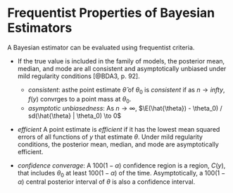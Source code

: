 # Frequentist Properties of Bayesian Estimators

A Bayesian estimator can be evaluated using frequentist criteria.

-   If the true value is included in the family of models, the posterior mean, median, and mode are all consistent and asymptotically unbiased under mild regularity conditions [@BDA3, p. 92].

    -   *consistent*: asthe point estimate $\hat{\theta}$ of $\theta_0$ is *consistent* if as $n \to infty$, $f(y)$ convrges to a point mass at $\theta_0$.
    -   *asymptotic unbiasedness*: As $n \to \infty$, $\E(\hat{\theta}) - \theta_0) / sd(\hat{\theta} | \theta_0) \to 0$

-   *efficient* A point estimate is *efficient* if it has the lowest mean squared errors of all functions of $y$ that estimate $\theta$. Under mild regularity conditions, the posterior mean, median, and mode are asymptotically efficient.

-   *confidence converage*: A $100(1 - \alpha)%$ confidence region is a region, $C(y)$, that includes $\theta_0$ at least $100(1 - \alpha)%$ of the time.
Asymptotically, a $100(1 - \alpha)%$ central posterior interval of $\theta$ is also a confidence interval.
